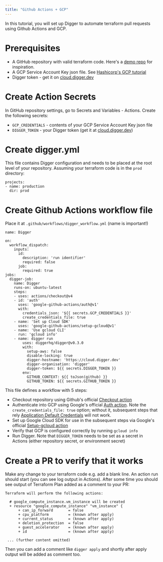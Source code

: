 ```yaml
---
title: "Github Actions + GCP"
---
```


In this tutorial, you will set up Digger to automate terraform pull requests using Github Actions and GCP.

# Prerequisites
- A GitHub repository with valid terraform code. Here's a [demo repo](https://github.com/diggerhq/demo-conftest-gcp/) for inspiration.
- A GCP Service Account Key json file. See [Hashicorp's GCP tutorial](https://developer.hashicorp.com/terraform/tutorials/gcp-get-started/google-cloud-platform-build)
- Digger token - get it on [cloud.digger.dev](https://cloud.digger.dev)

# Create Action Secrets
In GitHub repository settings, go to Secrets and Variables - Actions. Create the following secrets:
- `GCP_CREDENTIALS` - contents of your GCP Service Account Key json file
- `DIGGER_TOKEN` - your Digger token (get it at [cloud.digger.dev](https://cloud.digger.dev))

# Create digger.yml
This file contains Digger configuration and needs to be placed at the root level of your repository. Assuming your terraform code is in the `prod` directory:
```
projects:
- name: production
  dir: prod
```

# Create Github Actions workflow file
Place it at `.github/workflows/digger_workflow.yml` (name is important!)

```
name: Digger

on:
  workflow_dispatch:
    inputs:
      id:
        description: 'run identifier'
        required: false
      job:
        required: true
jobs:
  digger-job:
    name: Digger
    runs-on: ubuntu-latest
    steps:
    - uses: actions/checkout@v4
    - id: 'auth'
      uses: 'google-github-actions/auth@v1'
      with:
        credentials_json: '${{ secrets.GCP_CREDENTIALS }}'
        create_credentials_file: true
    - name: 'Set up Cloud SDK'
      uses: 'google-github-actions/setup-gcloud@v1'
    - name: 'Use gcloud CLI'
      run: 'gcloud info'
    - name: digger run
        uses: diggerhq/digger@v0.3.0
        with:
          setup-aws: false
          disable-locking: true
          digger-hostname: 'https://cloud.digger.dev'
          digger-organisation: 'digger'
          digger-token: ${{ secrets.DIGGER_TOKEN }}
        env:
          GITHUB_CONTEXT: ${{ toJson(github) }}
          GITHUB_TOKEN: ${{ secrets.GITHUB_TOKEN }}
```

This file defines a workflow with 5 steps:
- Checkout repository using Github's official [Checkout action](https://github.com/actions/checkout)
- Authenticate into GCP using Google's official [Auth action](https://github.com/google-github-actions/auth). Note the `create_credentials_file: true` option; without it, subsequent steps that rely [Application Default Credentials](https://cloud.google.com/docs/authentication/provide-credentials-adc) will not work.
- Set up Google Cloud SDK for use in the subsequent steps via Google's official [Setup-gcloud action](https://github.com/google-github-actions/setup-gcloud)
- Verify that GCP is configured correctly by running `gcloud info`
- Run Digger. Note that `DIGGER_TOKEN` needs to be set as a secret in Actions (either repository secret, or environment secret)


# Create a PR to verify that it works

Make any change to your terraform code e.g. add a blank line. An action run should start (you can see log output in Actions). After some time you should see output of Terraform Plan added as a comment to your PR:

```
Terraform will perform the following actions:

  # google_compute_instance.vm_instance will be created
  + resource "google_compute_instance" "vm_instance" {
      + can_ip_forward       = false
      + cpu_platform         = (known after apply)
      + current_status       = (known after apply)
      + deletion_protection  = false
      + guest_accelerator    = (known after apply)
      + id                   = (known after apply)
      
 ... (further content omitted)
```

Then you can add a comment like `digger apply` and shortly after apply output will be added as comment too.
